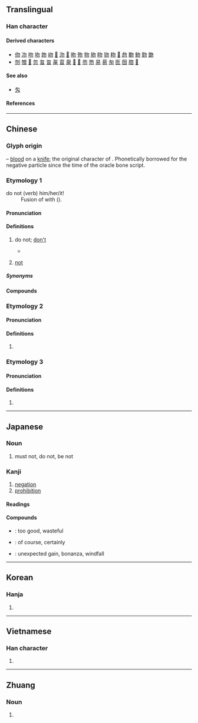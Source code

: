 {{character info}}
==Translingual==

===Han character===
{{Han char|rn=20|rad=勹|as=02|sn=4|four=27220|canj=PHH|ids=⿹勹⿰丿丿}}

====Derived characters====
* [[伆]] [[𠖳]] [[吻]] [[圽]] [[𡛁]] [[岉]] [[𢪱]] [[沕]] [[𢪥]] [[昒]] [[歾]] [[物]] [[肳]] [[䀛]] [[䥼]] [[粅]] [[𧉚]] [[虝]] [[覅]] [[魩]] [[䴯]] [[朆]]
* [[刎]] [[㬟]] [[𣍐]] [[忽]] [[曶]] [[㫚]] [[甮]] [[䀜]] [[䝆]] [[𠤆]] [[𠤌]] [[芴]] [[笏]] [[易]] [[昜]] [[匆]] [[匢]] [[囫]] [[脗]] [[𠏦]]

====See also====
* {{l|mul|匆}} [[匁]]

====References====
{{Han ref|kx=0150.240|dkj=02501|dj=0339.140|hdz=10255.020|uh=52FF}}

----

==Chinese==
{{zh-forms|alt=伐-Wu}}

===Glyph origin===
{{Han etym}}
{{liushu|p}} – [[blood]] on a [[knife]]; the original character of {{och-l|刎|to cut}}. Phonetically borrowed for the negative particle since the time of the oracle bone script.

===Etymology 1===
; do not (verb) him/her/it!
: Fusion of {{och-l|毋|should not; don't!}} with {{och-l|之|''third-person pronoun''}} ({{zh-ref|Schuessler, 2007}}).

====Pronunciation====
{{zh-pron
|m=wù
|c=mat6
|h=pfs=vu̍t;gd=vud6
|mn=bu̍t
|mn-t=bhug4/mug4
|w=5veq
|mc=y
|oc=y
|cat=adv
}}

====Definitions====
{{zh-hanzi}}

# {{lb|zh|literary|or|formal|imperative}} do not; [[don't]]
#: {{zh-x|請 勿 吸煙|no smoking (''lit.'' please '''do not''' smoke)}}
#* {{zh-x|己 所 不 欲，勿 施 於 人。|What you do not want done to yourself, '''do not''' do to others.|ref=Analects}}
# {{lb|zh|literary|or|Wu}} [[not]]
#: {{zh-x|齊 侯 欲 勿 許。|Duke Ling of Qi wanted to '''not''' agree.|ref=Zuozhuan}}
#: {{zh-x|對 勿 起。|'''Sorry'''.|SH|tr=2te veq qi}}

=====Synonyms=====
{{zh-dial|別}}
{{zh-dial|不}}

====Compounds====
{{zh-der|四勿|得勿|勿枉勿縱|勿勿|勿里洞|勿藥|勿藥而愈|密勿|勿失良機|勿忘草|勿罔|寧缺勿濫|勿藥有喜|厥疾勿瘳|密勿從事|切勿|少安勿躁|潛龍勿用|直言勿諱|早占勿藥|窮寇勿追|格殺勿論|雖休勿休|高枕勿憂|過勿憚改|河水勿犯井水|三句勿離本行|三勿罷，四勿休|三鈿勿作兩鈿|天勿怕，地勿怕|日勿做，夜摸索|勿……勿要銅鈿|勿怕兇，獨怕窮|勿怕笨，只怕混|勿管三七廿一|烏勿三，白勿四|風勿搖，水勿動|一心勿能兩用|一動勿如一靜|一客勿煩兩主}}

===Etymology 2===

====Pronunciation====
{{zh-pron
|mn=mài
|mn-t=mai3
|cat=v
}}

====Definitions====
{{zh-hanzi}}

# {{lb|zh|Min Nan}} {{zh-alt-form|莫*|(imperative) do not; [[don't]]}}

===Etymology 3===

====Pronunciation====
{{zh-pron
|m=mò
|cat=v
}}

====Definitions====
{{zh-hanzi}}

# {{zh-only|卹勿}}

----

==Japanese==

===Noun===
{{ja-noun|ぶつ}}

{{ja-noun|もち}}

# must not, do not, be not

===Kanji===
{{ja-kanji|grade=|rs=勹02}}

# [[negation]]
# [[prohibition]]

====Readings====
{{ja-readings
|goon=もち
|kanon=ぶつ
|on=ぼつ
|kun=なか-れ, なし-
}}

====Compounds====
* {{ja-r|勿%体%無い|もっ%たい%ない}}: too good, wasteful
* {{ja-r|勿%論|もち%ろん}}: of course, certainly
* {{ja-r|勿%怪の幸い|もっ%け の さいわい}}: unexpected gain, bonanza, windfall

----

==Korean==

===Hanja===
{{ko-hanja|hangeul=[[물]], [[몰]]|rv=mul, mol|mr=mul, mol}}

# {{rfdef|ko|sort=勹02}}

----

==Vietnamese==

===Han character===
{{vi-readings|reading=[[vật]], [[vặt]], [[vất]]|rs=勹02}}

# {{rfdef|vi|sort=勹02}}

----

==Zhuang==

===Noun===
{{za-head|noun}}

# {{za-sawndip form of|fwed||wing}}